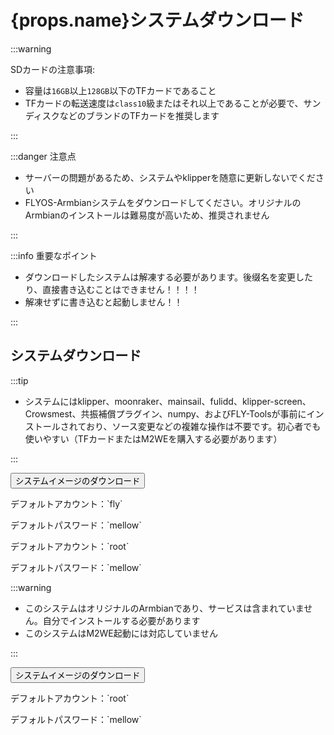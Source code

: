 # {props.name}システムダウンロード

:::warning

SDカードの注意事項:

* 容量は`16GB`以上`128GB`以下のTFカードであること
* TFカードの転送速度は`class10`級またはそれ以上であることが必要で、サンディスクなどのブランドのTFカードを推奨します

:::

:::danger 注意点

* サーバーの問題があるため、システムやklipperを随意に更新しないでください
* FLYOS-Armbianシステムをダウンロードしてください。オリジナルのArmbianのインストールは難易度が高いため、推奨されません

:::

:::info 重要なポイント

* ダウンロードしたシステムは解凍する必要があります。後缀名を変更したり、直接書き込むことはできません！！！！
* 解凍せずに書き込むと起動しません！！

:::

## システムダウンロード

<Tabs>
  <TabItem value="flyos" label="FLYOS-Armbian(Armbianベース)" default>

:::tip

* システムにはklipper、moonraker、mainsail、fulidd、klipper-screen、Crowsmest、共振補償プラグイン、numpy、およびFLY-Toolsが事前にインストールされており、ソース変更などの複雑な操作は不要です。初心者でも使いやすい（TFカードまたはM2WEを購入する必要があります）

:::

<Button variant="contained" disableElevation href="https://cdn.mellow.klipper.cn/IMG/Beta/FlyOS_h5_3.3.4_fix_20240928.img.xz">システムイメージのダウンロード</Button>

<Tabs>
<TabItem value="fly" label="一般ユーザー" default>
<p>デフォルトアカウント：`fly`</p>
<p>デフォルトパスワード：`mellow`</p>
  </TabItem>
  <TabItem value="root" label="rootユーザー" default>
<p>デフォルトアカウント：`root`</p>
<p>デフォルトパスワード：`mellow`</p>
  </TabItem>
</Tabs>
  </TabItem>
<TabItem value="armbian" label="オリジナルArmbian">

:::warning

* このシステムはオリジナルのArmbianであり、サービスは含まれていません。自分でインストールする必要があります
* このシステムはM2WE起動には対応していません

:::

<Button variant="contained" color="success" disableElevation href="https://cdn.mellow.klipper.cn/IMG/Release/Armbian_22.08.0-trunk_Flypiv1_bullseye_current_5.15.52.img.xz">システムイメージのダウンロード</Button>

<p>デフォルトアカウント：`root`</p>
<p>デフォルトパスワード：`mellow`</p>

  </TabItem>
</Tabs>
